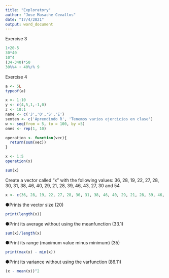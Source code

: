 ```yaml
---
title: "Exploratory"
author: "Jose Masache Cevallos"
date: "17/4/2021"
output: word_document
---
```


Exercise 3

```r
1+20-5
30*40
10^4
(34-340)*50
30%%4 + 40%/% 9
```

Exercise 4

```r
a <- 5L
typeof(a)

```
```r
x <- 1:10
y <- c(4,5,1,-1,0)
z <- 10:1
name <- c('J','O','S','E')
senten <- c('Aprendindo R', 'Tenemos varios ejercicios en clase')
w <- seq(from = 5, to = 100, by =5)
ones <- rep(1, 10)
```

```r
operation <- function(vec){
  return(sum(vec))
}

```


```r
x <- 1:5
operation(x)
```


```r
sum(x)
```


Create a vector called "x" with the following values: 36, 28, 19, 22, 27, 28, 30, 31, 38, 46, 40, 29, 21, 28, 39, 46, 43, 27, 30 and 54

```r
x <- c(36, 28, 19, 22, 27, 28, 30, 31, 38, 46, 40, 29, 21, 28, 39, 46, 43, 27, 30, 54)
```


●Prints the vector size (20)

```r
print(length(x))
```

●Print its average without using the meanfunction (33.1)
```r
sum(x)/length(x)
```


●Print its range (maximum value minus minimum) (35)

```r
print(max(x) - min(x))
```


●Print its variance without using the varfunction (86.11)
```r
(x - mean(x))^2
```





